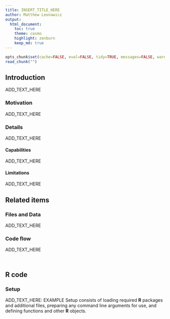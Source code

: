 ```yaml
---
title: INSERT_TITLE_HERE
author: Matthew Leonawicz
output:
  html_document:
    toc: true
    theme: cosmo
    highlight: zenburn
    keep_md: true
---
```


```r
opts_chunk$set(cache=FALSE, eval=FALSE, tidy=TRUE, messages=FALSE, warnings=FALSE)
read_chunk("")
```


## Introduction
ADD_TEXT_HERE

### Motivation
ADD_TEXT_HERE

### Details
ADD_TEXT_HERE

#### Capabilities
ADD_TEXT_HERE

#### Limitations
ADD_TEXT_HERE

## Related items

### Files and Data
ADD_TEXT_HERE

### Code flow
ADD_TEXT_HERE

```r
```

```r
```

## R code

### Setup
ADD_TEXT_HERE: EXAMPLE
Setup consists of loading required **R** packages and additional files, preparing any command line arguments for use, and defining functions and other **R** objects.

